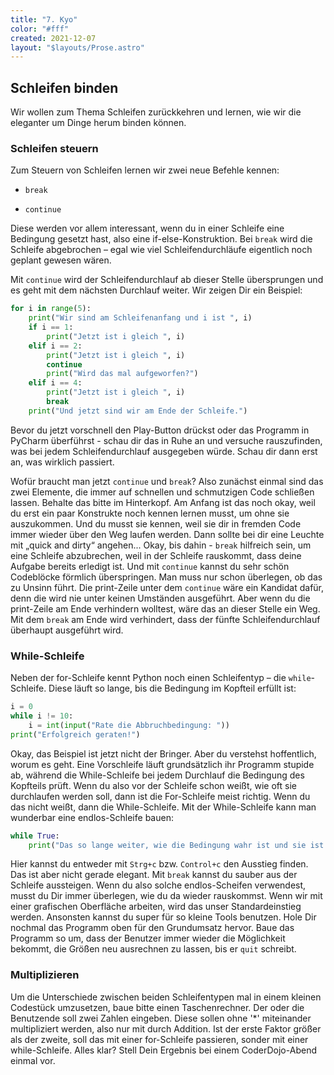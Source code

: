 ```yaml
---
title: "7. Kyo"
color: "#fff"
created: 2021-12-07
layout: "$layouts/Prose.astro"
---
```




<script lang="ts">import Figure from '$lib/components/Figure.svelte';</script>

## Schleifen binden

Wir wollen zum Thema Schleifen zurückkehren und lernen, wie wir die eleganter um Dinge herum binden können.

### Schleifen steuern

Zum Steuern von Schleifen lernen wir zwei neue Befehle kennen:

- `break`

- `continue`

Diese werden vor allem interessant, wenn du in einer Schleife eine Bedingung gesetzt hast, also eine
if-else-Konstruktion. Bei `break` wird die Schleife abgebrochen – egal wie viel Schleifendurchläufe eigentlich noch
geplant gewesen wären.

Mit `continue` wird der Schleifendurchlauf ab dieser Stelle übersprungen und es geht mit dem nächsten Durchlauf weiter.
Wir zeigen Dir ein Beispiel:

```python:control-for-loop.py
for i in range(5):
    print("Wir sind am Schleifenanfang und i ist ", i)
    if i == 1:
        print("Jetzt ist i gleich ", i)
    elif i == 2:
        print("Jetzt ist i gleich ", i)
        continue
        print("Wird das mal aufgeworfen?")
    elif i == 4:
        print("Jetzt ist i gleich ", i)
        break
    print("Und jetzt sind wir am Ende der Schleife.")
```

Bevor du jetzt vorschnell den Play-Button drückst oder das Programm in PyCharm überführst - schau dir das in Ruhe an und
versuche rauszufinden, was bei jedem Schleifendurchlauf ausgegeben würde. Schau dir dann erst an, was wirklich passiert.

Wofür braucht man jetzt `continue` und `break`? Also zunächst einmal sind das zwei Elemente, die immer auf schnellen und
schmutzigen Code schließen lassen. Behalte das bitte im Hinterkopf. Am Anfang ist das noch okay, weil du erst ein paar
Konstrukte noch kennen lernen musst, um ohne sie auszukommen. Und du musst sie kennen, weil sie dir in fremden Code
immer wieder über den Weg laufen werden. Dann sollte bei dir eine Leuchte mit „quick and dirty“ angehen... Okay, bis
dahin - `break` hilfreich sein, um eine Schleife abzubrechen, weil in der Schleife rauskommt, dass deine Aufgabe bereits
erledigt ist. Und mit `continue` kannst du sehr schön Codeblöcke förmlich überspringen. Man muss nur schon überlegen, ob
das zu Unsinn führt. Die print-Zeile unter dem `continue` wäre ein Kandidat dafür, denn die wird nie unter keinen
Umständen ausgeführt. Aber wenn du die print-Zeile am Ende verhindern wolltest, wäre das an dieser Stelle ein Weg. Mit
dem `break` am Ende wird verhindert, dass der fünfte Schleifendurchlauf überhaupt ausgeführt wird.

### While-Schleife

Neben der for-Schleife kennt Python noch einen Schleifentyp – die `while`-Schleife. Diese läuft so lange, bis die
Bedingung im Kopfteil erfüllt ist:

```python:control-while-loop.py
i = 0
while i != 10:
    i = int(input("Rate die Abbruchbedingung: "))
print("Erfolgreich geraten!")

```

Okay, das Beispiel ist jetzt nicht der Bringer. Aber du verstehst hoffentlich, worum es geht. Eine Vorschleife läuft
grundsätzlich ihr Programm stupide ab, während die While-Schleife bei jedem Durchlauf die Bedingung des Kopfteils prüft.
Wenn du also vor der Schleife schon weißt, wie oft sie durchlaufen werden soll, dann ist die For-Schleife meist richtig.
Wenn du das nicht weißt, dann die While-Schleife. Mit der While-Schleife kann man wunderbar eine endlos-Schleife bauen:

```python:inifint-while-loop.py
while True:
    print("Das so lange weiter, wie die Bedingung wahr ist und sie ist immer wahr.")
```

Hier kannst du entweder mit `Strg+c` bzw. `Control+c` den Ausstieg finden. Das ist aber nicht gerade elegant. Mit
`break` kannst du sauber aus der Schleife aussteigen. Wenn du also solche endlos-Scheifen verwendest, musst du Dir immer
überlegen, wie du da wieder rauskommst. Wenn wir mit einer grafischen Oberfläche arbeiten, wird das unser
Standardeinstieg werden. Ansonsten kannst du super für so kleine Tools benutzen. Hole Dir nochmal das Programm oben für
den Grundumsatz hervor. Baue das Programm so um, dass der Benutzer immer wieder die Möglichkeit bekommt, die Größen neu
ausrechnen zu lassen, bis er `quit` schreibt.

### Multiplizieren

Um die Unterschiede zwischen beiden Schleifentypen mal in einem kleinen Codestück umzusetzen, baue bitte einen
Taschenrechner. Der oder die Benutzende soll zwei Zahlen eingeben. Diese sollen ohne '\*' miteinander multipliziert
werden, also nur mit durch Addition. Ist der erste Faktor größer als der zweite, soll das mit einer for-Schleife
passieren, sonder mit einer while-Schleife. Alles klar? Stell Dein Ergebnis bei einem CoderDojo-Abend einmal vor.

